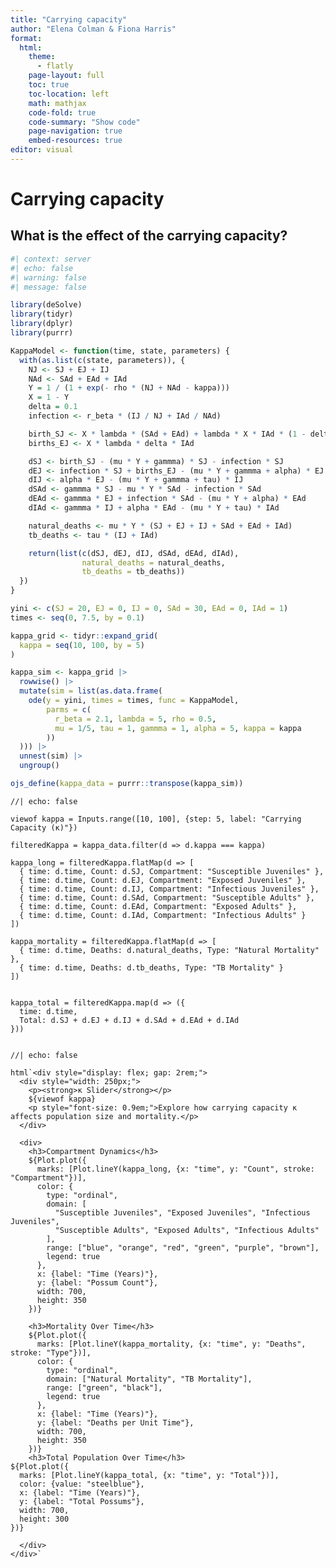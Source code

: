 ```yaml
---
title: "Carrying capacity"
author: "Elena Colman & Fiona Harris"
format:
  html:
    theme: 
      - flatly
    page-layout: full
    toc: true
    toc-location: left
    math: mathjax
    code-fold: true
    code-summary: "Show code"
    page-navigation: true
    embed-resources: true
editor: visual
---
```


# Carrying capacity

## What is the effect of the carrying capacity?



```r
#| context: server
#| echo: false
#| warning: false
#| message: false

library(deSolve)
library(tidyr)
library(dplyr)
library(purrr)

KappaModel <- function(time, state, parameters) {
  with(as.list(c(state, parameters)), {
    NJ <- SJ + EJ + IJ
    NAd <- SAd + EAd + IAd
    Y = 1 / (1 + exp(- rho * (NJ + NAd - kappa)))
    X = 1 - Y
    delta = 0.1
    infection <- r_beta * (IJ / NJ + IAd / NAd)

    birth_SJ <- X * lambda * (SAd + EAd) + lambda * X * IAd * (1 - delta)
    births_EJ <- X * lambda * delta * IAd

    dSJ <- birth_SJ - (mu * Y + gammma) * SJ - infection * SJ
    dEJ <- infection * SJ + births_EJ - (mu * Y + gammma + alpha) * EJ
    dIJ <- alpha * EJ - (mu * Y + gammma + tau) * IJ
    dSAd <- gammma * SJ - mu * Y * SAd - infection * SAd
    dEAd <- gammma * EJ + infection * SAd - (mu * Y + alpha) * EAd
    dIAd <- gammma * IJ + alpha * EAd - (mu * Y + tau) * IAd

    natural_deaths <- mu * Y * (SJ + EJ + IJ + SAd + EAd + IAd)
    tb_deaths <- tau * (IJ + IAd)

    return(list(c(dSJ, dEJ, dIJ, dSAd, dEAd, dIAd),
                natural_deaths = natural_deaths,
                tb_deaths = tb_deaths))
  })
}

yini <- c(SJ = 20, EJ = 0, IJ = 0, SAd = 30, EAd = 0, IAd = 1)
times <- seq(0, 7.5, by = 0.1)

kappa_grid <- tidyr::expand_grid(
  kappa = seq(10, 100, by = 5)
)

kappa_sim <- kappa_grid |>
  rowwise() |>
  mutate(sim = list(as.data.frame(
    ode(y = yini, times = times, func = KappaModel,
        parms = c(
          r_beta = 2.1, lambda = 5, rho = 0.5,
          mu = 1/5, tau = 1, gammma = 1, alpha = 5, kappa = kappa
        ))
  ))) |>
  unnest(sim) |>
  ungroup()

ojs_define(kappa_data = purrr::transpose(kappa_sim))

```

```ojs
//| echo: false

viewof kappa = Inputs.range([10, 100], {step: 5, label: "Carrying Capacity (κ)"})

filteredKappa = kappa_data.filter(d => d.kappa === kappa)

kappa_long = filteredKappa.flatMap(d => [
  { time: d.time, Count: d.SJ, Compartment: "Susceptible Juveniles" },
  { time: d.time, Count: d.EJ, Compartment: "Exposed Juveniles" },
  { time: d.time, Count: d.IJ, Compartment: "Infectious Juveniles" },
  { time: d.time, Count: d.SAd, Compartment: "Susceptible Adults" },
  { time: d.time, Count: d.EAd, Compartment: "Exposed Adults" },
  { time: d.time, Count: d.IAd, Compartment: "Infectious Adults" }
])

kappa_mortality = filteredKappa.flatMap(d => [
  { time: d.time, Deaths: d.natural_deaths, Type: "Natural Mortality" },
  { time: d.time, Deaths: d.tb_deaths, Type: "TB Mortality" }
])


kappa_total = filteredKappa.map(d => ({
  time: d.time,
  Total: d.SJ + d.EJ + d.IJ + d.SAd + d.EAd + d.IAd
}))


```

```ojs
//| echo: false

html`<div style="display: flex; gap: 2rem;">
  <div style="width: 250px;">
    <p><strong>κ Slider</strong></p>
    ${viewof kappa}
    <p style="font-size: 0.9em;">Explore how carrying capacity κ affects population size and mortality.</p>
  </div>

  <div>
    <h3>Compartment Dynamics</h3>
    ${Plot.plot({
      marks: [Plot.lineY(kappa_long, {x: "time", y: "Count", stroke: "Compartment"})],
      color: {
        type: "ordinal",
        domain: [
          "Susceptible Juveniles", "Exposed Juveniles", "Infectious Juveniles",
          "Susceptible Adults", "Exposed Adults", "Infectious Adults"
        ],
        range: ["blue", "orange", "red", "green", "purple", "brown"],
        legend: true
      },
      x: {label: "Time (Years)"},
      y: {label: "Possum Count"},
      width: 700,
      height: 350
    })}

    <h3>Mortality Over Time</h3>
    ${Plot.plot({
      marks: [Plot.lineY(kappa_mortality, {x: "time", y: "Deaths", stroke: "Type"})],
      color: {
        type: "ordinal",
        domain: ["Natural Mortality", "TB Mortality"],
        range: ["green", "black"],
        legend: true
      },
      x: {label: "Time (Years)"},
      y: {label: "Deaths per Unit Time"},
      width: 700,
      height: 350
    })}
    <h3>Total Population Over Time</h3>
${Plot.plot({
  marks: [Plot.lineY(kappa_total, {x: "time", y: "Total"})],
  color: {value: "steelblue"},
  x: {label: "Time (Years)"},
  y: {label: "Total Possums"},
  width: 700,
  height: 300
})}

  </div>
</div>`

```

